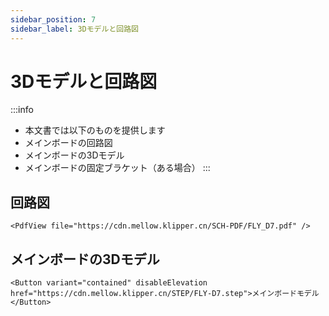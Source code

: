 ```yaml
---
sidebar_position: 7
sidebar_label: 3Dモデルと回路図
---
```




# 3Dモデルと回路図


:::info
* 本文書では以下のものを提供します
* メインボードの回路図
* メインボードの3Dモデル
* メインボードの固定ブラケット（ある場合）
:::

## 回路図

    <PdfView file="https://cdn.mellow.klipper.cn/SCH-PDF/FLY_D7.pdf" />


## メインボードの3Dモデル

    <Button variant="contained" disableElevation href="https://cdn.mellow.klipper.cn/STEP/FLY-D7.step">メインボードモデル</Button>
